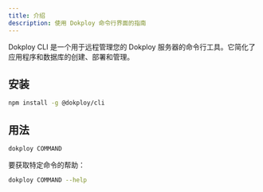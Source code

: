 ```yaml
---
title: 介绍
description: 使用 Dokploy 命令行界面的指南
---
```


Dokploy CLI 是一个用于远程管理您的 Dokploy 服务器的命令行工具。它简化了应用程序和数据库的创建、部署和管理。

## 安装

```bash
npm install -g @dokploy/cli
```

## 用法

```bash
dokploy COMMAND
```
要获取特定命令的帮助：

```bash
dokploy COMMAND --help
```
